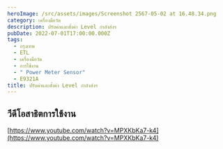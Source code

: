 ```yaml
---
heroImage: /src/assets/images/Screenshot 2567-05-02 at 16.48.34.png
category: เครื่องมือวัด
description: ปรับค่าและตั้งค่า Level กำลังส่งฯ
pubDate: 2022-07-01T17:00:00.000Z
tags:
  - กรุงเทพ
  - ETL
  - เครื่องมือวัด
  - การใช้งาน
  - " Power Meter Sensor"
  - E9321A
title: ปรับค่าและตั้งค่า Level กำลังส่งฯ
---
```


## วีดีโอสาธิตการใช้งาน

[https://www.youtube.com/watch?v=MPXKbKa7-k4](https://www.youtube.com/watch?v=MPXKbKa7-k4)
